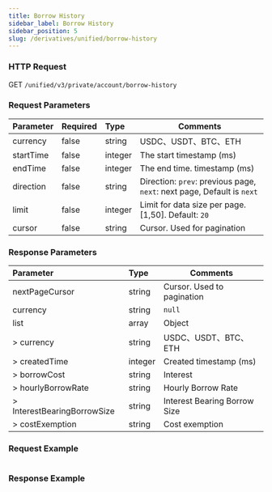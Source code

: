 ```yaml
---
title: Borrow History
sidebar_label: Borrow History
sidebar_position: 5
slug: /derivatives/unified/borrow-history
---
```


### HTTP Request
GET `/unified/v3/private/account/borrow-history`

### Request Parameters
| Parameter | Required | Type | Comments|
|:----- |:-------|:-----|------ |
|currency |false |string |USDC、USDT、BTC、ETH|
|startTime |false |integer |The start timestamp (ms) |
|endTime |false |integer |The end time. timestamp (ms) |
|direction |false |string |Direction: `prev`: previous page, `next`: next page, Default is `next` |
|limit |false |integer |Limit for data size per page. [1,50]. Default: `20`|
|cursor |false |string |Cursor. Used for pagination|

### Response Parameters
| Parameter | Type | Comments|
|:----- |:-----|----- |
|nextPageCursor |string |Cursor. Used to pagination |
|currency |string |`null` |
|list |array |Object|
|> currency |string |USDC、USDT、BTC、ETH|
|> createdTime |integer |Created timestamp (ms)|
|> borrowCost |string |Interest|
|> hourlyBorrowRate |string |Hourly Borrow Rate |
|> InterestBearingBorrowSize |string |Interest Bearing Borrow Size |
|> costExemption |string |Cost exemption |

### Request Example

<Tabs>
<TabItem value="console" label="Console">

```http
```

</TabItem>
</Tabs>

### Response Example

<Tabs>
<TabItem value="option" label="option">

```json

```
</TabItem>
</Tabs>